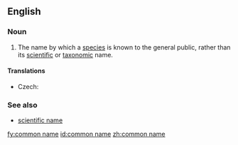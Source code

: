 ==English==

===Noun===
{{wikipedia}}
{{en-noun|sg=[[common]] [[name]]}}

# The name by which a [[species]] is known to the general public, rather than its [[scientific]] or [[taxonomic]] name.

====Translations====
{{trans-top|a name by which a species is known to the general public}}
{{trans-middle}}
* Czech: {{t|cs|obecné jméno}}
{{trans-bottom}}

===See also===
*[[scientific name]]

[[fy:common name]]
[[id:common name]]
[[zh:common name]]